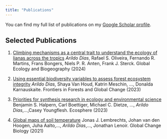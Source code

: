 ```yaml
---
title: "Publications"
---
```



You can find my full list of publications on my [Google Scholar profile](https://scholar.google.com.br/citations?user=TZE1QnQAAAAJ&hl=pt-BR).

## Selected Publications

1. [Climbing mechanisms as a central trait to understand the ecology of lianas across the tropics](https://onlinelibrary.wiley.com/doi/full/10.1111/geb.13846)
   *Arildo Dias*, Rafael S. Oliveira, Fernando R. Martins, Frans Bongers, Niels P. R. Anten, Frank J. Sterck. Global Ecology and Biogeography (2024)

2. [Using essential biodiversity variables to assess forest ecosystem integrity](https://www.frontiersin.org/articles/10.3389/ffgc.2023.1098901/full)
   *Arildo Dias*, Shaya Van Houd, Katrin Meschin, ..., Donalda Karnauskaite. Frontiers in Forests and Global Change (2023)

3. [Priorities for synthesis research in ecology and environmental science](https://esajournals.onlinelibrary.wiley.com/doi/full/10.1002/ecs2.4342)
   Benjamin S. Halpern, Carl Boettiger, Michael C. Dietze, ..., *Arildo Dias*,...,Casey Youngflesh. Ecosphere (2023)

4. [Global maps of soil temperature](https://onlinelibrary.wiley.com/doi/full/10.1111/gcb.16060)
   Jonas J. Lembrechts, Johan van den Hoogen, Juha Aalto,..., *Arildo Dias*,..., Jonathan Lenoir. Global Change Biology (2021)



